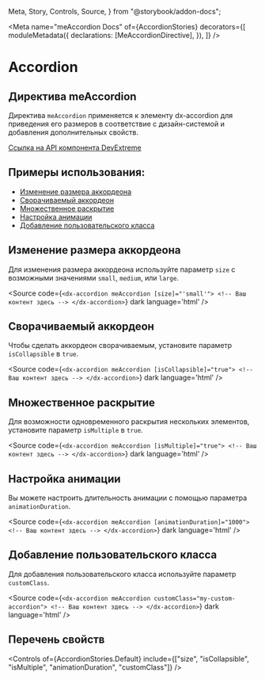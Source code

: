   Meta,
  Story,
  Controls,
  Source,
} from "@storybook/addon-docs";

<Meta
  name="meAccordion Docs"
  of={AccordionStories}
  decorators={[
    moduleMetadata({
      declarations: [MeAccordionDirective],
    }),
  ]}
/>

# Accordion

## Директива meAccordion

Директива `meAccordion` применяется к элементу dx-accordion для приведения его размеров в соответствие с дизайн-системой и добавления дополнительных свойств.

[Ссылка на API компонента DevExtreme](https://js.devexpress.com/Documentation/ApiReference/UI_Components/dxAccordion/)

<Story of={AccordionStories.Default} />
<Controls of={AccordionStories.Default} />
<Source of={AccordionStories.Default} dark />

## Примеры использования:

- [Изменение размера аккордеона](#изменение-размера-аккордеона)
- [Сворачиваемый аккордеон](#сворачиваемый-аккордеон)
- [Множественное раскрытие](#множественное-раскрытие)
- [Настройка анимации](#настройка-анимации)
- [Добавление пользовательского класса](#добавление-пользовательского-класса)

## Изменение размера аккордеона

Для изменения размера аккордеона используйте параметр `size` с возможными значениями `small`, `medium`, или `large`.

<Story of={AccordionStories.Small} />

<Source
  code={`<dx-accordion meAccordion [size]="'small'"> <!-- Ваш контент здесь --> </dx-accordion>`}
  dark
  language='html'
/>

## Сворачиваемый аккордеон

Чтобы сделать аккордеон сворачиваемым, установите параметр `isCollapsible` в `true`.

<Story of={AccordionStories.Collapsible} />

<Source
  code={`<dx-accordion meAccordion [isCollapsible]="true"> <!-- Ваш контент здесь --> </dx-accordion>`}
  dark
  language='html'
/>

## Множественное раскрытие

Для возможности одновременного раскрытия нескольких элементов, установите параметр `isMultiple` в `true`.

<Story of={AccordionStories.Multiple} />

<Source
  code={`<dx-accordion meAccordion [isMultiple]="true"> <!-- Ваш контент здесь --> </dx-accordion>`}
  dark
  language='html'
/>

## Настройка анимации

Вы можете настроить длительность анимации с помощью параметра `animationDuration`.

<Story of={AccordionStories.CustomAnimation} />

<Source
  code={`<dx-accordion meAccordion [animationDuration]="1000"> <!-- Ваш контент здесь --> </dx-accordion>`}
  dark
  language='html'
/>

## Добавление пользовательского класса

Для добавления пользовательского класса используйте параметр `customClass`.

<Story of={AccordionStories.CustomClass} />

<Source
  code={`<dx-accordion meAccordion customClass="my-custom-accordion"> <!-- Ваш контент здесь --> </dx-accordion>`}
  dark
  language='html'
/>

## Перечень свойств

<Controls of={AccordionStories.Default} include={["size", "isCollapsible", "isMultiple", "animationDuration", "customClass"]} />

<Story of={AccordionStories.Default} />
